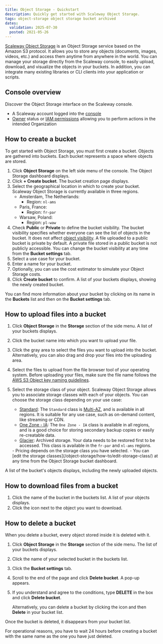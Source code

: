 ```yaml
---
title: Object Storage - Quickstart
description: Quickly get started with Scaleway Object Storage.
tags: object-storage object storage bucket archived
dates:
  validation: 2025-07-30
  posted: 2021-05-26
---
```



[Scaleway Object Storage](/object-storage/concepts/#object-storage) is an Object Storage service based on the Amazon S3 protocol. It allows you to store any objects (documents, images, videos, etc.) and access them anytime from anywhere in the world. You can manage your storage directly from the Scaleway console, to easily upload, download, and visualize the objects in your buckets. In addition, you can integrate many existing libraries or CLI clients into your application or scripts.

## Console overview
Discover the Object Storage interface on the Scaleway console.
<GuideFlow src="https://app.guideflow.com/embed/qp7w52dcxk"/>

<Requirements />

- A Scaleway account logged into the [console](https://account.scaleway.com/?service=elements)
- [Owner](/iam/concepts/#owner) status or [IAM permissions](/iam/concepts/#permission) allowing you to perform actions in the intended Organization

## How to create a bucket

To get started with Object Storage, you must first create a bucket. Objects are gathered into buckets. Each bucket represents a space where objects are stored.

1. Click **Object Storage** on the left side menu of the console. The Object Storage dashboard displays.
2. Click **+ Create bucket**. The bucket creation page displays.
3. Select the geographical location in which to create your bucket. Scaleway Object Storage is currently available in three regions.
    - Amsterdam, The Netherlands:
      - Region: `nl-ams`
    - Paris, France:
      - Region: `fr-par`
    - Warsaw, Poland:
      - Region: `pl-waw`
4. Check **Public** or **Private** to define the bucket visibility. The bucket visibility specifies whether everyone can see the list of objects in the bucket. It does not affect [object visibility](/object-storage/concepts/#visibility).
    <Message type="note">
      A file uploaded to a public bucket is private by default.
      A private file stored in a public bucket is not publicly accessible.
      You can change the bucket visibility at any time from the **Bucket settings** tab.
    </Message>
5. Select a use case for your bucket.
6. Enter a name for your bucket.
7. Optionally, you can use the cost estimator to simulate your Object Storage costs.
8. Click **Create bucket** to confirm. A list of your buckets displays, showing the newly created bucket.

You can find more information about your bucket by clicking on its name in the **Buckets** list and then on the **Bucket settings** tab.

## How to upload files into a bucket

1. Click **Object Storage** in the **Storage** section of the side menu. A list of your buckets displays.
2. Click the bucket name into which you want to upload your file.
3. Click the gray area to select the files you want to upload into the bucket. Alternatively, you can also drag and drop your files into the uploading area.
4. Select the files to upload from the file browser tool of your operating system.
    <Message type="important">
      Before uploading your files, make sure the file name follows the [AWS S3 Object key naming guidelines](https://docs.aws.amazon.com/AmazonS3/latest/userguide/object-keys.html#object-key-guidelines).
    </Message>
5. Select the storage class of your object. Scaleway Object Storage allows you to associate storage classes with each of your objects. You can choose the storage class depending on your use case:
    - [Standard](/object-storage/concepts/#storage-class): The `Standard` class is [Multi-AZ](/object-storage/faq/#what-are-the-object-storage-classes-offered-by-scaleway), and is available in all regions. It is suitable for any use case, such as on-demand content, like streaming or CDN.
    - [One Zone - IA](/object-storage/concepts/#storage-class): The `One Zone - IA` class is available in all regions, and is a good choice for storing secondary backup copies or easily re-creatable data.
    - [Glacier](/object-storage/concepts/#storage-class): Archived storage. Your data needs to be restored first to be accessed. This class is available in the `fr-par` and `nl-ams` regions.

    <Message type="note">
      - Pricing depends on the storage class you have selected.
      - You can [edit the storage classes](/object-storage/how-to/edit-storage-class/) at any time from the Object Storage bucket dashboard.
    </Message>
A list of the bucket's objects displays, including the newly uploaded objects.

## How to download files from a bucket

1. Click the name of the bucket in the buckets list. A list of your objects displays.
2. Click the <Icon name="download" /> icon next to the object you want to download.

## How to delete a bucket

When you delete a bucket, every object stored inside it is deleted with it.

1. Click **Object Storage** in the **Storage** section of the side menu. The list of your buckets displays.
2. Click the name of your selected bucket in the buckets list.
3. Click the **Bucket settings** tab.
4. Scroll to the end of the page and click **Delete bucket**. A pop-up appears.
5. If you understand and agree to the conditions, type **DELETE** in the box and click **Delete bucket**.

    Alternatively, you can delete a bucket by clicking the <Icon name="more" /> icon and then **Delete** in your bucket list.

Once the bucket is deleted, it disappears from your bucket list.

<Message type="note">
  For operational reasons, you have to wait 24 hours before creating a bucket with the same name as the one you have just deleted.
</Message>